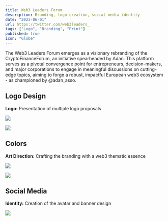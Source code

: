 ```yaml
---
title: Web3 Leaders Forum
description: Branding, logo creation, social media identity
date: "2023-06-01"
url: https://twitter.com/web3leaders_
tags: ["Logo", "Branding", "Print"]
published: true
icon: "Globe"
---
```


The Web3 Leaders Forum emerges as a visionary rebranding of the CryptoFinanceForum, an initiative spearheaded by Adan. This platform serves as a pivotal convergence point for entrepreneurs, decision-makers, and major corporations to engage in meaningful discussions on cutting-edge topics, aiming to forge a robust, impactful European web3 ecosystem - as championed by @adan_asso.

## Logo Design

**Logo:** Presentation of multiple logo proposals

![](/images/wlf-logo-1.webp)

![](/images/wlf-logo-2.webp)

## Colors

**Art Direction:** Crafting the branding with a web3 thematic essence

![](/images/wlf-logo.webp)

![](/images/wlf-logo-design.webp)

## Social Media

**Identity:** Creation of the avatar and banner design

![](/images/wlf-twitter.webp)
